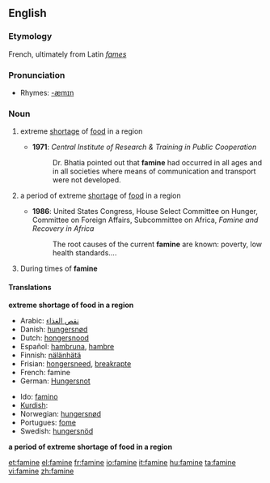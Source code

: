 ==English==
===Etymology===
French, ultimately from Latin ''[[fames]]''

===Pronunciation===
*Rhymes: [[Rhymes:English:-æmɪn|-æmɪn]]

===Noun===
{{en-noun|s|-}}
{{wikipedia}}

# {{uncountable}} extreme [[shortage]] of [[food]] in a region
#*'''1971''': ''Central Institute of Research & Training in Public Cooperation''
#*:Dr. Bhatia pointed out that '''famine''' had occurred in all ages and in all societies where means of communication and transport were not developed.
# {{countable}} a period of extreme [[shortage]] of [[food]] in a region
#*'''1986''': United States Congress, House Select Committee on Hunger, Committee on Foreign Affairs, Subcommittee on Africa, ''Famine and Recovery in Africa''
#*:The root causes of the current '''famine''' are known: poverty, low health standards....
#During times of '''famine'''

====Translations====
'''extreme shortage of food in a region'''
{{top}}
*Arabic: [[نقص الغذاء]]
* Danish: [[hungersnød]] {{c}}
* Dutch: [[hongersnood]] {{m}}
* Español: [[hambruna]], [[hambre]]
* Finnish: [[nälänhätä]]
* Frisian: [[hongersneed]], [[breakrapte]]
* French: famine {{f}}
* German: [[Hungersnot]] {{f}}
{{mid}}
* Ido: [[famino]]
*[[Kurdish]]: {{trad|ku|xela}} {{f}}
* Norwegian: [[hungersnød]] {{m}}
* Portugues: [[fome]]
* Swedish: [[hungersnöd]]
{{bottom}}

'''a period of extreme shortage of food in a region'''
{{top}}
{{mid}}
{{bottom}}

[[et:famine]]
[[el:famine]]
[[fr:famine]]
[[io:famine]]
[[it:famine]]
[[hu:famine]]
[[ta:famine]]
[[vi:famine]]
[[zh:famine]]